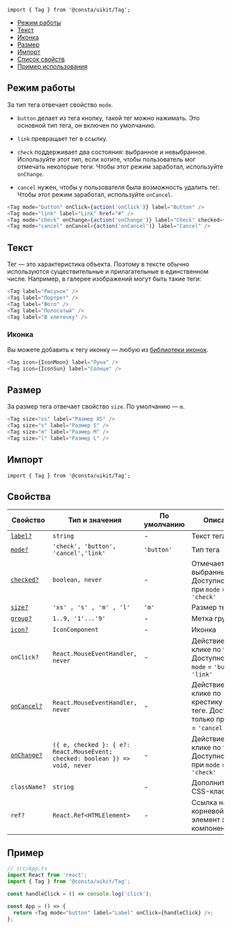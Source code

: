 
```tsx
import { Tag } from '@consta/uikit/Tag';
```

<MdxMenu>

- [Режим работы](#режим-работы)
- [Текст](#текст)
- [Иконка](#иконка)
- [Размер](#размер)
- [Импорт](#импорт)
- [Список свойств](#свойства)
- [Пример использования](#пример)

</MdxMenu>

## Режим работы

За тип тега отвечает свойство `mode`.

- `button` делает из тега кнопку, такой тег можно нажимать.
  Это основной тип тега, он включен по умолчанию.

- `link` превращает тег в ссылку.

- `check` поддерживает два состояния: выбранное и невыбранное. Используйте этот тип,
  если хотите, чтобы пользователь мог отмечать некоторые теги. Чтобы этот режим заработал,
  используйте `onChange`.

- `cancel` нужен, чтобы у пользователя была возможность удалить тег. Чтобы этот режим заработал,
  используйте `onCancel`.

```ts
<Tag mode="button" onClick={action('onClick')} label="Button" />
<Tag mode="link" label="Link" href="#" />
<Tag mode="check" onChange={action('onChange')} label="Check" checked={false} />
<Tag mode="cancel" onCancel={action('onCancel')} label="Cancel" />
```

<TagExampleMode />

## Текст

Тег — это характеристика объекта. Поэтому в тексте обычно используются
существительные и прилагательные в единственном числе.
Например, в галерее изображений могут быть такие теги:

```ts
<Tag label="Рисунок" />
<Tag label="Портрет" />
<Tag label="Фото" />
<Tag label="Полосатый" />
<Tag label="В клеточку" />
```

<TagExampleText />

### Иконка

Вы можете добавить к тегу иконку — любую из [библиотеки иконок](##LIBS.STAND/stand:uikit-components-icon-stable).

```ts
<Tag icon={IconMoon} label="Луна" />
<Tag icon={IconSun} label="Солнце" />
```

<TagExampleIcon />

## Размер

За размер тега отвечает свойство `size`. По умолчанию — `m`.

```ts
<Tag size="xs" label="Размер XS" />
<Tag size="s" label="Размер S" />
<Tag size="m" label="Размер M" />
<Tag size="l" label="Размер L" />
```

<TagExampleSize />

## Импорт

```tsx
import { Tag } from '@consta/uikit/Tag';
```

## Свойства

| Свойство                     | Тип и значения                                                                | По умолчанию | Описание                                                                        |
| ---------------------------- | ----------------------------------------------------------------------------- | ------------ | ------------------------------------------------------------------------------- |
| [`label?`](#текст)           | `string`                                                                      | -            | Текст тега                                                                      |
| [`mode?`](#режим-работы)     | `'check', 'button', 'cancel','link'`                                          | `'button'`   | Тип тега                                                                        |
| [`checked?`](#режим-работы)  | `boolean, never`                                                              | -            | Отмечает тег выбранным. Доступно только при `mode` = `'check'`                  |
| [`size?`](#размер)           | `'xs' , 's' , 'm' , 'l'`                                                      | `'m'`        | Размер тега                                                                     |
| [`group?`](#группы-тегов)    | `1..9, '1'...'9'`                                                             | -            | Метка группы                                                                    |
| [`icon?`](#иконка)           | `IconComponent`                                                               | -            | Иконка                                                                          |
| `onClick?`                   | `React.MouseEventHandler, never`                                              | -            | Действие при клике по тегу. Доступно при `mode` = `'button'`, `'link'`          |
| [`onCancel?`](#режим-работы) | `React.MouseEventHandler, never`                                              | -            | Действие при клике по крестику на теге. Доступно только при `mode` = `'cancel'` |
| [`onChange?`](#режим-работы) | `({ e, checked }: { e?: React.MouseEvent; checked: boolean }) => void, never` | -            | Действие при клике по тегу. Доступно только при `mode` = `'check'`              |
| `className?`                 | `string`                                                                      | -            | Дополнительный CSS-класс                                                        |
| `ref?`                       | `React.Ref<HTMLElement>`                                                      | -            | Ссылка на корневой DOM-элемент этого компонента                                 |

## Пример

```ts
// src/App.ts
import React from 'react';
import { Tag } from '@consta/uikit/Tag';

const handleClick = () => console.log('click');

const App = () => {
  return <Tag mode="button" label="Label" onClick={handleClick} />;
};
```
